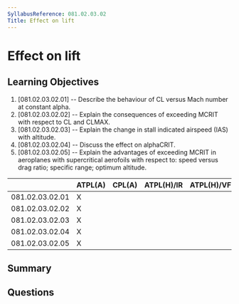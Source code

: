 ```yaml
---
SyllabusReference: 081.02.03.02
Title: Effect on lift
---
```


# Effect on lift

## Learning Objectives

1. [081.02.03.02.01] -- Describe the behaviour of CL versus Mach number at
   constant alpha.
2. [081.02.03.02.02] -- Explain the consequences of exceeding MCRIT with respect
   to CL and CLMAX.
3. [081.02.03.02.03] -- Explain the change in stall indicated airspeed (IAS)
   with altitude.
4. [081.02.03.02.04] -- Discuss the effect on alphaCRIT.
5. [081.02.03.02.05] -- Explain the advantages of exceeding MCRIT in aeroplanes
   with supercritical aerofoils with respect to: speed versus drag ratio;
   specific range; optimum altitude.

|                 | ATPL(A) | CPL(A) | ATPL(H)/IR | ATPL(H)/VFR | CPL(H) | IR  | CBIR(A) |
| --------------- | ------- | ------ | ---------- | ----------- | ------ | --- | ------- |
| 081.02.03.02.01 | X       |        |            |             |        |     |         |
| 081.02.03.02.02 | X       |        |            |             |        |     |         |
| 081.02.03.02.03 | X       |        |            |             |        |     |         |
| 081.02.03.02.04 | X       |        |            |             |        |     |         |
| 081.02.03.02.05 | X       |        |            |             |        |     |         |

## Summary

## Questions
